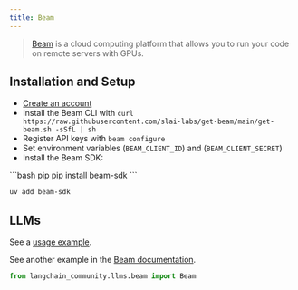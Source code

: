```yaml
---
title: Beam
---
```


>[Beam](https://www.beam.cloud/) is a cloud computing platform that allows you to run your code
> on remote servers with GPUs.


## Installation and Setup

- [Create an account](https://www.beam.cloud/)
- Install the Beam CLI with `curl https://raw.githubusercontent.com/slai-labs/get-beam/main/get-beam.sh -sSfL | sh`
- Register API keys with `beam configure`
- Set environment variables (`BEAM_CLIENT_ID`) and (`BEAM_CLIENT_SECRET`)
- Install the Beam SDK:

<CodeGroup>
```bash pip
pip install beam-sdk
```

```bash uv
uv add beam-sdk
```
</CodeGroup>


## LLMs

See a [usage example](/oss/python/integrations/llms/beam).

See another example in the [Beam documentation](https://docs.beam.cloud/examples/langchain).

```python
from langchain_community.llms.beam import Beam
```

